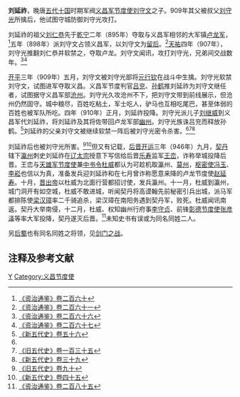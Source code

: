 '''刘延祚'''，晚唐[[五代十国|五代十国]]时期军阀[[横海军节度使|义昌军节度使]][[刘守文|刘守文]]之子。909年其父被叔父[[刘守光|刘守光]]所擒后，他试图守城防御刘守光攻打。

刘延祚的祖父[[刘仁恭|刘仁恭]]先于[[乾宁|乾宁]]二年（895年）夺取与义昌军相邻的大军镇[[幽州节度使|卢龙军]]，<ref>[[:s:資治通鑑/卷260|《资治通鉴》卷二百六十]]</ref>五年（898年）派刘守文占领义昌军，以刘守文为[[留后|留后]]。<ref>[[:s:資治通鑑/卷261|《资治通鉴》卷二百六十一]]</ref>[[天祐_(唐朝)|天祐]]四年（907年），刘守光推翻刘仁恭并软禁之，夺取卢龙。刘守文闻讯，攻打刘守光，兄弟间交战数年。<ref>[[:s:資治通鑑/卷266|《资治通鉴》卷二百六十六]]</ref><ref name=ZZTJ267>[[:s:資治通鑑/卷267|《资治通鉴》卷二百六十七]]</ref>

[[開平_(年號)|开平]]三年（909年）五月，刘守文被刘守光部将[[元行钦|元行钦]]在战斗中生擒。刘守光软禁刘守文，试图进军夺取义昌。义昌军节度判官[[吕兖|吕兖]]、[[孙鹤|孙鹤]]推刘延祚为刘守文继任者，试图据守义昌军部[[沧州_(古代)|沧州]]。刘守光久攻沧州不下，把刘守文带到前线展示，但沧州仍然固守。城中粮尽，百姓吃粘土，军士吃人，驴马也互相吃尾巴，甚至体弱的百姓也被军队所吃。四年（910年）正月，刘延祚投降。刘守光派儿子[[刘继威|刘继威]]到义昌军代刘延祚，将刘延祚及其将佐带回卢龙军部[[幽州|幽州]]。刘守光族诛吕兖而释放孙鹤。<ref>[[:s:新五代史/卷56|《新五代史》卷五十六]]</ref>刘延祚的父亲刘守文被继续软禁一阵后被刘守光密令杀害。<ref name=ZZTJ267/><ref>[[:s:旧五代史/卷135|《旧五代史》卷一百三十五]]</ref><ref>[[:s:新五代史/卷39|《新五代史》卷三十九]]</ref>

刘延祚后也被刘守光所害。<ref>[[:s:舊五代史/卷90|《旧五代史》卷九十]]</ref><ref>[[:s:新五代史/卷45|《新五代史》卷四十五]]</ref>但又有记载，[[后晋|后晋]][[开运_(后晋)|开运]]三年（946年）九月，[[契丹|契丹]]辖下[[瀛州|瀛州]]刺史刘延祚在[[辽太宗|辽太宗]]授意下写信给后晋[[乐寿|乐寿]]监军[[王峦|王峦]]，诈称举城投降后晋。王峦与[[天雄军节度使|天雄军节度使]]兼[[中书令|中书令]][[杜重威|杜威]]都认为可趁机取瀛州、[[莫州|莫州]]，[[枢密使|枢密使]][[冯玉|冯玉]]、[[李崧_(五代)|李崧]]也信以为真，准备发兵迎刘延祚和在七月曾诈称愿意来降的卢龙节度使[[赵延寿|赵延寿]]。十月，[[晋出帝|晋出帝]]以杜威为北面行营都招讨使，发兵瀛州。十一月，杜威到瀛州，城门洞开有如空城，杜威不敢进城，听闻契丹将高谟翰先前秘密引兵出城，派马军都排陈使[[梁汉璋|梁汉璋]]率二千骑追杀，梁汉璋在南阳务遇到契丹军，败死。杜威闻讯南返。契丹大举南侵，十二月，杜威、权知幽州行府事[[李守贞_(河阳)|李守贞]]、前锋[[彰德节度使|彰德节度使]][[张彦泽|张彦泽]]等率大军投降，契丹遂灭后晋。<ref name=ZZTJ285>[[:s:資治通鑑/卷285|《资治通鉴》卷二百八十五]]</ref>未知史书有误或为同名同姓二人。

另[[后蜀|后蜀]]也有同名同姓之将领，见[[剑门之战|剑门之战]]。

== 注释及参考文献 ==
{{reflist}}

{{DEFAULTSORT:L}}
[[Category:刘姓|Y]]
[[Category:义昌节度使|Category:义昌节度使]]